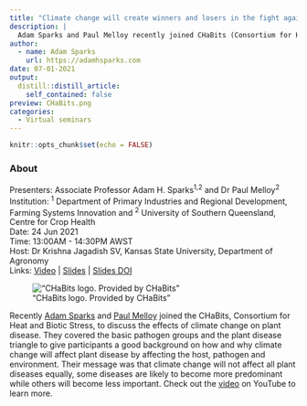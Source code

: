 ```yaml
---
title: "Climate change will create winners and losers in the fight against plant disease"
description: |
  Adam Sparks and Paul Melloy recently joined CHaBits (Consortium for Heat and Biotic Stresses) to discuss the effects of climate change on plant disease. CHaBits have graciously hosted the seminar recording on their YouTube.
author:  
  - name: Adam Sparks
    url: https://adamhsparks.com
date: 07-01-2021
output:
  distill::distill_article:
    self_contained: false
preview: CHaBits.png
categories:
  - Virtual seminars
---
```



```r
knitr::opts_chunk$set(echo = FALSE)
```


### About

Presenters: Associate Professor Adam H. Sparks^1,2^ and Dr Paul Melloy^2^ \
Institution: ^1^ Department of Primary Industries and Regional Development, Farming Systems Innovation and ^2^ University of Southern Queensland, Centre for Crop Health \
Date: 24 Jun 2021 \
Time: 13:00AM - 14:30PM AWST \
Host: Dr Krishna Jagadish SV, Kansas State University, Department of Agronomy \
Links: [Video](https://youtu.be/PO958Vhdiss) \| [Slides](https://speakerdeck.com/adamhsparks/climate-change-will-create-winners-and-losers-in-the-fight-against-plant-disease) \| [Slides DOI](https://doi.org/10.17605/OSF.IO/8AWVD)

!["CHaBits logo. Provided by CHaBits"](chabits.png)

Recently [Adam Sparks](https://adamhsparks.com/) and [Paul Melloy](https://staffprofile.usq.edu.au/Profile/Paul-Melloy) joined the CHaBits, Consortium for Heat and Biotic Stress, to discuss the effects of climate change on plant disease.
They covered the basic pathogen groups and the plant disease triangle to give participants a good background on how and why climate change will affect plant disease by affecting the host, pathogen and environment.
Their message was that climate change will not affect all plant diseases equally, some diseases are likely to become more predominant while others will become less important.
Check out the [video](https://youtu.be/PO958Vhdiss) on YouTube to learn more.
